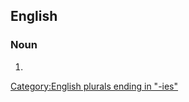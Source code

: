 ==English==

===Noun===
{{head|en|noun form}}

# {{plural of|en|perplexity}}

[[Category:English plurals ending in "-ies"]]